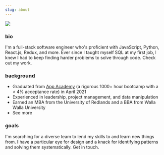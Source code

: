 ```yaml
---
slug: about
---
```



![](images/me-4.png)

### bio
I'm a full-stack software engineer who's proficient with JavaScript, Python, React.js, Redux, <Link to='/technologies'>and more</Link>. Ever since I taught myself SQL at my first job, I knew I had to keep finding harder problems to solve through code. Check out <Link to='/projects'>my work</Link>.

### background
- Graduated from [App Academy](https://www.appacademy.io/) (a rigorous 1000+ hour bootcamp with a < 4% acceptance rate) in April 2021
- Experienced in leadership, project management, and data manipulation
- Earned an MBA from the University of Redlands and a BBA from Walla Walla University
- <Link to='/resume'>See more</Link>

### goals
I'm searching for a diverse team to lend my skills to and learn new things from. I have a particular eye for design and a knack for identifying patterns and solving them systematically. <Link to='/contact'>Get in touch</Link>.
